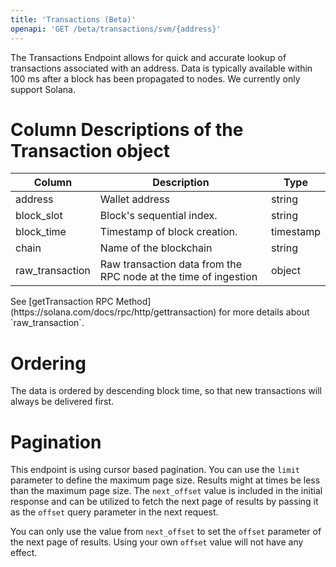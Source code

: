 ```yaml
---
title: 'Transactions (Beta)'
openapi: 'GET /beta/transactions/svm/{address}'
---
```


The Transactions Endpoint allows for quick and accurate lookup of transactions associated with an address.
Data is typically available within 100 ms after a block has been propagated to nodes. We currently only support Solana.

# Column Descriptions of the Transaction object

| Column                          | Description                                                     | Type          |
|---------------------------------|-----------------------------------------------------------------|---------------|
| address                         | Wallet                   address                                | string        |
| block_slot                      | Block's sequential index.                                       | string        |
| block_time                      | Timestamp of block creation.                                    | timestamp     |
| chain                           | Name of the blockchain                                          | string        |
| raw_transaction                 | Raw transaction data from the RPC node at the time of ingestion | object        |

<Note>
  See [getTransaction RPC Method](https://solana.com/docs/rpc/http/gettransaction) for more details about `raw_transaction`.
</Note>

# Ordering

The data is ordered by descending block time, so that new transactions will always be delivered first.


# Pagination

This endpoint is using cursor based pagination. You can use the `limit` parameter to define the maximum page size.
Results might at times be less than the maximum page size.
The `next_offset` value is included in the initial response and can be utilized to fetch the next page of results by passing it as the `offset` query parameter in the next request.

<Warning>You can only use the value from `next_offset` to set the `offset` parameter of the next page of results. Using your own `offset` value will not have any effect.</Warning>
